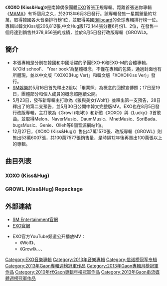{{About|南韓男子音乐组合[[EXO|EXO]]的專輯|名称相似的[[全昭彌|全昭彌]]的專輯|XOXO (全昭彌專輯)}}
{{unreferenced|time=2016-10-10T03:58:33+00:00}}
{{Infobox album 
| Name           = XOXO
| Type           = 錄音室專輯
| Artist         = [[EXO|EXO]]（[[EXO-K|EXO-K]], [[EXO-M|EXO-M]]）
| Cover          = EXO XOXO logo.png
| Caption        = 
| Released       = 2013年6月3日（XOXO）<br />2013年8月5日（GROWL）
| Recorded       = 2012年-2013年于<br />{{KOR}}首尔的SM Studios
| Genre          = 流行、舞曲
| Length         = 
| Language       = [[韓語|韓語]] / [[汉语|汉语]]
| Label          = [[SM_Entertainment|SM Entertainment]]
| Producer       = [[李秀滿|李秀滿]]
| Reviews        = 
| Last album     = '''[[EXO音乐作品列表|MAMA]]'''<br />（2012年4月9日）
| This album     = '''XOXO / GROWL'''<br />（2013年6月3日）
| Next album     = '''[[EXO音乐作品列表|12月的奇迹]]'''<br />（2013年12月9日）
| Misc =  
| Upper caption  = 
}}
《'''XOXO (Kiss&Hug)'''》是南韓偶像團體[[EXO|EXO]]首張正規專輯。距離首張迷你專輯《[[EXO音乐作品列表|MAMA]]》有15個月之久，於2013年6月3日發行。該專輯發售一星期銷量約12萬，取得韓國各大音樂排行榜1位，並取得美國[[Billboard|Billboard]]的全球專輯排行榜一位。專輯以韓文Kiss版206,812張,中文Hug版172,144張分獲6月份1、2位，在發售一個月達到銷售共378,956張的成績，並於8月5日發行改版專輯《GROWL》。

==簡介==
*本張專輯是分別在韓國和中國活躍的子團EXO-K和EXO-M的合體專輯，以‘Old school’、 ‘Year book’為整體概念，不僅在專輯的包裝，通過封面也有所體現，並以中文版「XOXO(Hug Ver)」和韓文版「XOXO(Kiss Ver)」發行。
*[[SM娛樂|SM娛樂]]於5月16日首先釋出2組以「畢業照」為概念的回歸宣傳照；17日至19日，團體部分和個人成員的概念照陸續公開。
*5月23日，發布新專輯主打歌為《狼與美女(Wolf)》並釋出第一支預告，28日釋出了的第二支預告，並5月30日公開中韓文完整版MV。EXO也在8月5日發行改版專輯，主打歌為《Growl (咆哮)》和新歌《XOXO》與《Lucky》3首歌曲。並取得Melon、NaverMusic、DaumMusic、MnetMusic、SoriBada、bugsMusic、Genie、Olleh等8個音源網站1位。
*12月27日，《XOXO (Kiss&Hug)》售出47萬1570張、改版專輯《GROWL》則售出53萬6007張，共100萬7577張銷售量，是時隔12年後再賣出100萬張以上的專輯。

== 曲目列表 ==
===  XOXO (Kiss&Hug) ===
{{Track listing
| extra_column    = 
| collapsed       = yes
| headline        = Kiss Ver.(韩文版)
| total_length    = 43:41
| title1          = '''늑대와 미녀(Wolf)'''
| note1          =
| lyrics1         = Kenzie
| music1         = Kenzie / Will Simms / Nermin Harambasic 
| length1         = 3:50
| title2          = Baby, Don't Cry(인어의 눈물) 
| note2          =
| lyrics2         = 조윤경  
| music2         = Sam Lim Kwang-Wook (PM Music) / Tesung Kim / Andrew Choi / Kalle Engstrom 
| length2         = 3:54
| title3          = Black Pearl 
| note3          = 
| lyrics3         = 서지음(Jam Factory) 
| music3         = Hyuk Shin / DK / 2xxx! / Deanfluenza / Jasmine Kearse / Brittani Marthena White! / JJ Evans 
| length3         = 3:06
| title4          = 나비소녀(Don’t Go)
| note4          = 
| lyrics4         = 서지음(Jam Factory) 
| music4         =  Hyuk Shin / DK / Jordan Kyle / John Major / Jeffrey Patrick Lewis  
| length4         = 3:34
| title5          = Let Out The Beast 
| note5          =
| lyrics5         = 이현규 
| music5         = Jay J. Kim / Chris Lightbody / Robert Steinmiller / Spencer Yaras / Taeko Carroll / Robert Peters / Charles Wiggins 
| length5         = 3:25
| title6          = 3.6.5
| note6          =
| lyrics6         = 조윤경
| music6         = Didrik Thott / Christian Fast / Henrik Nordenback / Hayden Bell 
| length6         = 3:05
| title7          = Heart Attack
| note7          =
| lyrics7         = Misfit 
| music7         = GoodWill & MGI for Untapped Management Inc. 
| length7         = 3:38
| title8          = 피터팬(Peter Pan) 
| note8          =
| lyrics8         = 홍지유 
| music8         = Denzil Remedios / Kibwe Luke / Ryan S. Jhun 
| length8         = 3:54
| title9          = Baby
| note9          = 
| lyrics9         = Kenzie  
| music9         = Kenzie / Kim Jung Bae
| length9         = 3:58
|title10          = My lady 
| note10         =
| lyrics10        = 김부민  
| music10        = Hitchhiker
| length10        = 3:31
|title11          = 늑대와 미녀(Wolf) (EXO-K Ver.)
| note11         =
| lyrics11        = Kenzie  
| music11        = Kenzie / Will Simms / Nermin Harambasic 
| length11        = 3:50
|title12          = 늑대와 미녀(Wolf) (Chinese Ver.)
| note12         =
| lyrics12        = 周炜杰  
| music12        = Kenzie / Will Simms / Nermin Harambasic 
| length12        = 3:50
}}
{{Track listing
| extra_column    = 
| collapsed       = yes
| headline        = Hug Ver.(中文版)
| total_length    = 43:41
| title1          = '''狼与美女（Wolf）'''
| note1          =
| lyrics1         = 周炜杰
| music1         = Kenzie / Will Simms / Nermin Harambasic 
| length1         = 3:50
| title2          = Baby, Don`t Cry（人魚的眼淚） 
| note2          =
| lyrics2         = 王雅君 / T-Crash  
| music2         = Sam Lim Kwang-Wook (PM Music) / Tesung Kim / Andrew Choi / Kalle Engstrom 
| length2         = 3:54
| title3          = Black Pearl（黑珍珠） 
| note3          = 
| lyrics3         = 长友美知惠 / 刘源
| music3         = Hyuk Shin / DK / 2xxx! / Deanfluenza / Jasmine Kearse / Brittani Marthena White! / JJ Evans 
| length3         = 3:06
| title4          = 蝴蝶少女 (Don`t Go) 
| note4          = 
| lyrics4         = 王雅君
| music4         =  Hyuk Shin / DK / Jordan Kyle / John Major / Jeffrey Patrick Lewis  
| length4         = 3:34
| title5          = Let Out The Beast（野兽本能） 
| note5          =
| lyrics5         = T-Crash 
| music5         = Jay J. Kim / Chris Lightbody / Robert Steinmiller / Spencer Yaras / Taeko Carroll / Robert Peters / Charles Wiggins 
| length5         = 3:25
| title6          = 3.6.5
| note6          =
| lyrics6         = 王雅君
| music6         = Didrik Thott / Christian Fast / Henrik Nordenback / Hayden Bell 
| length6         = 3:05
| title7          = Heart Attack（幻境）
| note7          =
| lyrics7         = 周煒傑
| music7         = GoodWill & MGI for Untapped Management Inc. 
| length7         = 3:38
| title8          = 彼得潘 (Peter Pan) 
| note8          =
| lyrics8         = 長友美知惠 / 劉源 
| music8         = Denzil Remedios / Kibwe Luke / Ryan S. Jhun 
| length8         = 3:54
| title9          = Baby (第一步) 
| note9          = 
| lyrics9         = 長友美知惠 / 劉源  
| music9         = Kenzie / Kim Jung Bae
| length9         = 3:58
|title10          = My lady（我的女人） 
| note10         =
| lyrics10        = 長友美知惠 / 劉源  
| music10        = Hitchhiker
| length10        = 3:31
|title11          = 狼與美女 (Wolf) (EXO-M Ver.)  
| note11         =
| lyrics11        = 周炜杰  
| music11        = Kenzie / Will Simms / Nermin Harambasic 
| length11        = 3:50
|title12          = 狼與美女 (Wolf) (Korean Ver.)  
| note12         =
| lyrics12        = Kenzie  
| music12        = Kenzie / Will Simms / Nermin Harambasic 
| length12        = 3:50
}}

=== GROWL (Kiss&Hug) Repackage===
{{Track listing|collapsed=yes
| headline        = Kiss Ver.(韩文版)
| total_length    = 46:54
| title1          = '''으르렁(Growl) '''
| note1          =
| lyrics1         = 서지음
| music1         = 申赫 / DK / Jordan Kyle / John Major / Jarah Gibson 
| length1         = 3:27
| title2          = 늑대와 미녀(Wolf)
| note2          =
| lyrics2         = Kenzie
| music2         = Kenzie / Will Simms / Nermin Harambasic 
| length2         = 3:52
| title3          = XOXO
| note3          =
| lyrics3         = Misfit 
| music3         = Steven Lee / Goldfingerz / Jimmy Richard 
| length3         = 3:06
| title4          = Lucky
| note4          =
| lyrics4         = 김이나  
| music4         = e.one 
| length4         = 3:23
| title5          = Baby, Don't Cry(인어의 눈물) 
| note5          =
| lyrics5         = 조윤경  
| music5         = Sam Lim Kwang-Wook (PM Music) / Tesung Kim / Andrew Choi / Kalle Engstrom 
| length5         = 3:55
| title6          = Black Pearl 
| note6          = 
| lyrics6         = 서지음(Jam Factory) 
| music6         = 申赫 / DK / 2xxx! / Deanfluenza / Jasmine Kearse / Brittani Marthena White! / JJ Evans 
| length6         = 3:08
| title7          = 나비소녀(Don’t Go)
| note7          = 
| lyrics7         = 서지음(Jam Factory) 
| music7         =  申赫 / DK / Jordan Kyle / John Major / Jeffrey Patrick Lewis  
| length7         = 3:36
| title8          = Let Out The Beast 
| note8          =
| lyrics8         = 이현규 
| music8         = Jay J. Kim / Chris Lightbody / Robert Steinmiller / Spencer Yaras / Taeko Carroll / Robert Peters / Charles Wiggins 
| length8         = 3:27
| title9          = 3.6.5
| note9          =
| lyrics9         = 조윤경
| music9         = Didrik Thott / Christian Fast / Henrik Nordenback / Hayden Bell 
| length9         = 3:07
| title10          = Heart Attack
| note10          =
| lyrics10         = Misfit 
| music10         = GoodWill & MGI for Untapped Management Inc. 
| length10         = 3:38
| title11          = 피터팬(Peter Pan) 
| note11          =
| lyrics11         = 홍지유 
| music11         = Denzil Remedios / Kibwe Luke / Ryan S. Jhun 
| length11         = 3:56
| title12          = Baby
| note12          = 
| lyrics12         = Kenzie  
| music12         = Kenzie / Kim Jung Bae
| length12         = 3:59
|title13          = My lady 
| note13         =
| lyrics13        = 김부민  
| music13        = Hitchhiker
| length13        = 3:33
|title14          = 으르렁（Growl）(EXO-K Ver.)
| note14         =
| lyrics14        = 서지음  
| music14        =  申赫 / DK / Jordan Kyle / John Major / Jarah Gibson 
| length14        = 3:27
}}
{{Track listing|collapsed=yes
| headline        = Hug Ver.(中文版)
| total_length    = 46:54
| title1          = '''咆哮(Growl)'''
| note1          =
| lyrics1         = 王雅君
| music1         = 申赫 / DK / Jordan Kyle / John Major / Jarah Gibson 
| length1         = 3:27
| title2          = 狼与美女（Wolf）
| note2          =
| lyrics2         = 周炜杰
| music2         = Kenzie / Will Simms / Nermin Harambasic 
| length2         = 3:52
| title3          = XOXO
| note3          =
| lyrics3         = 林欣曄 
| music3         = Steven Lee / Goldfingerz / Jimmy Richard 
| length3         = 3:06
| title4          = Lucky
| note4          =
| lyrics4         = 長友美知惠 / 劉源  
| music4         = e.one 
| length4         = 3:23
| title5          = Baby, Don`t Cry（人魚的眼淚） 
| note5          =
| lyrics5         = 王雅君 / T-Crash  
| music5         = Sam Lim Kwang-Wook (PM Music) / Tesung Kim / Andrew Choi / Kalle Engstrom 
| length5         = 3:55
| title6          = Black Pearl（黑珍珠） 
| note6          = 
| lyrics6         = 长友美知惠 / 刘源
| music6         = Hyuk Shin / DK / 2xxx! / Deanfluenza / Jasmine Kearse / Brittani Marthena White! / JJ Evans 
| length6         = 3:08
| title7          = 蝴蝶少女 (Don`t Go) 
| note7          = 
| lyrics7         = 王雅君
| music7         =  申赫 / DK / Jordan Kyle / John Major / Jeffrey Patrick Lewis  
| length7         = 3:36
| title8          = Let Out The Beast（野兽本能） 
| note8          =
| lyrics8         = T-Crash 
| music8         = Jay J. Kim / Chris Lightbody / Robert Steinmiller / Spencer Yaras / Taeko Carroll / Robert Peters / Charles Wiggins 
| length8         = 3:27
| title9          = 3.6.5
| note9          =
| lyrics9         = 王雅君
| music9         = Didrik Thott / Christian Fast / Henrik Nordenback / Hayden Bell 
| length9         = 3:07
| title10          = Heart Attack（幻境）
| note10          =
| lyrics10         = 周煒傑
| music10         = GoodWill & MGI for Untapped Management Inc. 
| length10         = 3:38
| title11          = 彼得潘 (Peter Pan) 
| note11          =
| lyrics11         = 長友美知惠 / 劉源 
| music11         = Denzil Remedios / Kibwe Luke / Ryan S. Jhun 
| length11         = 3:56
| title12          = Baby (第一步) 
| note12          = 
| lyrics12         = 長友美知惠 / 劉源  
| music12         = Kenzie / Kim Jung Bae
| length12         = 3:59
|title13          = My lady（我的女人） 
| note13         =
| lyrics13        = 長友美知惠 / 劉源  
| music13        = Hitchhiker
| length13        = 3:33
|title14          = 咆哮 （Growl）(EXO-M Ver.)
| note14         =
| lyrics14        = 王雅君  
| music14        = 申赫 / DK / Jordan Kyle / John Major / Jarah Gibson 
| length14        = 3:27
}}

== 外部連結 ==
* [http://www.smtown.com/ SM Entertainment官網] {{Wayback|url=http://www.smtown.com/ |date=20060424164456 }}
* [http://exo.smtown.com/ EXO官網] {{Wayback|url=http://exo.smtown.com/ |date=20170731203138 }}

* EXO官方YouTube频道公开播放MV：
** 《Wolf》{{YouTube|gAal8xHfV0c|韩文版}}、{{YouTube|9dVvdVpPIok|中文版}}
** 《Growl》{{YouTube|kyTOJnHfKU4|韩文版}}、{{YouTube|1ej30u5QVKw|中文版}}、{{YouTube|tiV4yyZF4mc|韩文舞蹈版}}、{{YouTube|72Bjt8c4zlQ|中文舞蹈版}}
{{EXO}}
{{Gaon專輯週榜冠軍 (2013年)|2013年6月8日、22日；8月10日－8月17日、12月7日，含改版專輯共五週}}
{{Gaon專輯週榜冠軍 (2014年)|2014年5月3日}}
{{Gaon專輯月榜冠軍 (2010年代前期)|2013年6月、8月，含改版專輯共2月}}
{{Gaon專輯年榜冠軍 (2010年代)|2013年}}
{{韓國最暢銷專輯|2013年}}
[[Category:EXO音樂專輯|Category:EXO音樂專輯]]
[[Category:2013年音樂專輯|Category:2013年音樂專輯]]
[[Category:信诺榜冠军专辑|Category:信诺榜冠军专辑]]
[[Category:2013年Gaon專輯週榜冠軍作品|Category:2013年Gaon專輯週榜冠軍作品]]
[[Category:2013年Gaon專輯月榜冠軍作品|Category:2013年Gaon專輯月榜冠軍作品]]
[[Category:2010年代Gaon專輯年榜冠軍作品|Category:2010年代Gaon專輯年榜冠軍作品]]
[[Category:2013年Gaon串流媒體週榜冠軍作品|Category:2013年Gaon串流媒體週榜冠軍作品]]